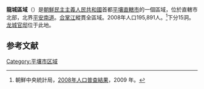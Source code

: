 {{Distinguish|龙城区}}
{{Infobox Korean settlement
|context=north
|hanja={{linktext|龍|城|區|域}}
|rr=Ryongseong-guyeok
|img=Munsu Water Park - Pyongyang, North Korea (11511854045).jpg
|hangul=룡성구역
|mr=Ryongsŏng-guyŏk
|area_km2=
|pop=195891
|popden_km2=
|divs=15洞
|map=
}}
'''龍城區域'''（{{kor|諺=룡성구역|漢=龍城區域|羅=Ryongsŏng guyŏk|f=y}}）是[[朝鮮民主主義人民共和國|朝鮮民主主義人民共和國]]首都[[平壤直轄市|平壤直轄市]]的一個區域，位於直轄市北部，北界[[平安南道|平安南道]]。[[合掌江|合掌江]]縱貫全區域。2008年人口195,891人。<ref>朝鮮中央統計局，[http://unstats.un.org/unsd/demographic/sources/census/2010_PHC/North_Korea/Final%20national%20census%20report.pdf 2008年人口普查結果]，2009 年。</ref>下分15洞。[[龙城官邸|龙城官邸]]位于此地。

==参考文献==
<div class="references-small">
<references></references>
</div>

{{平壤直轄市行政區劃}}

{{DEFAULTSORT:Ryongsong-guyok}}
[[Category:平壤市区域|Category:平壤市区域]]